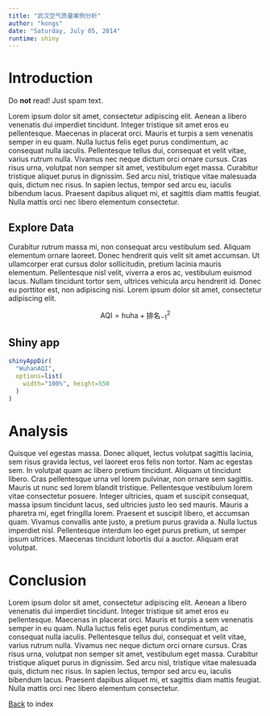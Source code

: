 ```yaml
---
title: "武汉空气质量案例分析"
author: "kongs"
date: "Saturday, July 05, 2014"
runtime: shiny
---
```


# Introduction

Do **not** read! Just spam text.

Lorem ipsum dolor sit amet, consectetur adipiscing elit. Aenean a libero venenatis dui imperdiet tincidunt. Integer tristique sit amet eros eu pellentesque. Maecenas in placerat orci. Mauris et turpis a sem venenatis semper in eu quam. Nulla luctus felis eget purus condimentum, ac consequat nulla iaculis. Pellentesque tellus dui, consequat et velit vitae, varius rutrum nulla. Vivamus nec neque dictum orci ornare cursus. Cras risus urna, volutpat non semper sit amet, vestibulum eget massa. Curabitur tristique aliquet purus in dignissim. Sed arcu nisl, tristique vitae malesuada quis, dictum nec risus. In sapien lectus, tempor sed arcu eu, iaculis bibendum lacus. Praesent dapibus aliquet mi, et sagittis diam mattis feugiat. Nulla mattis orci nec libero elementum consectetur.

## Explore Data

Curabitur rutrum massa mi, non consequat arcu vestibulum sed. Aliquam elementum ornare laoreet. Donec hendrerit quis velit sit amet accumsan. Ut ullamcorper erat cursus dolor sollicitudin, pretium lacinia mauris elementum. Pellentesque nisl velit, viverra a eros ac, vestibulum euismod lacus. Nullam tincidunt tortor sem, ultrices vehicula arcu hendrerit id. Donec eu porttitor est, non adipiscing nisi. Lorem ipsum dolor sit amet, consectetur adipiscing elit. 

$$ \text{AQI} = \text{huha} + \text{排名}_{-1}^2 $$

## Shiny app

```r
shinyAppDir(
  "WuhanAQI",
  options=list(
    width="100%", height=550
  )
)
```

# Analysis 

Quisque vel egestas massa. Donec aliquet, lectus volutpat sagittis lacinia, sem risus gravida lectus, vel laoreet eros felis non tortor. Nam ac egestas sem. In volutpat quam ac libero pretium tincidunt. Aliquam ut tincidunt libero. Cras pellentesque urna vel lorem pulvinar, non ornare sem sagittis. Mauris ut nunc sed lorem blandit tristique. Pellentesque vestibulum lorem vitae consectetur posuere. Integer ultricies, quam et suscipit consequat, massa ipsum tincidunt lacus, sed ultricies justo leo sed mauris. Mauris a pharetra mi, eget fringilla lorem. Praesent et suscipit libero, et accumsan quam. Vivamus convallis ante justo, a pretium purus gravida a. Nulla luctus imperdiet nisl. Pellentesque interdum leo eget purus pretium, ut semper ipsum ultrices. Maecenas tincidunt lobortis dui a auctor. Aliquam erat volutpat.

# Conclusion

Lorem ipsum dolor sit amet, consectetur adipiscing elit. Aenean a libero venenatis dui imperdiet tincidunt. Integer tristique sit amet eros eu pellentesque. Maecenas in placerat orci. Mauris et turpis a sem venenatis semper in eu quam. Nulla luctus felis eget purus condimentum, ac consequat nulla iaculis. Pellentesque tellus dui, consequat et velit vitae, varius rutrum nulla. Vivamus nec neque dictum orci ornare cursus. Cras risus urna, volutpat non semper sit amet, vestibulum eget massa. Curabitur tristique aliquet purus in dignissim. Sed arcu nisl, tristique vitae malesuada quis, dictum nec risus. In sapien lectus, tempor sed arcu eu, iaculis bibendum lacus. Praesent dapibus aliquet mi, et sagittis diam mattis feugiat. Nulla mattis orci nec libero elementum consectetur.

[Back](index.Rmd) to index

